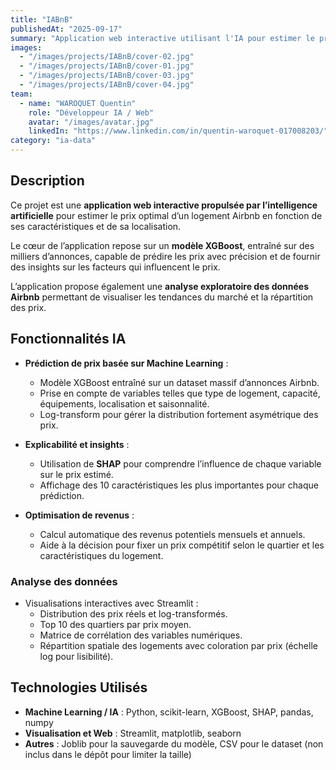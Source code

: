 ```yaml
---
title: "IABnB"
publishedAt: "2025-09-17"
summary: "Application web interactive utilisant l'IA pour estimer le prix optimal d’un logement Airbnb et analyser le marché."
images:
  - "/images/projects/IABnB/cover-02.jpg"
  - "/images/projects/IABnB/cover-01.jpg"
  - "/images/projects/IABnB/cover-03.jpg"
  - "/images/projects/IABnB/cover-04.jpg"
team:
  - name: "WAROQUET Quentin"
    role: "Développeur IA / Web"
    avatar: "/images/avatar.jpg"
    linkedIn: "https://www.linkedin.com/in/quentin-waroquet-017008203/"
category: "ia-data"
---
```


## Description

Ce projet est une **application web interactive propulsée par l’intelligence artificielle** pour estimer le prix optimal d’un logement Airbnb en fonction de ses caractéristiques et de sa localisation.

Le cœur de l’application repose sur un **modèle XGBoost**, entraîné sur des milliers d’annonces, capable de prédire les prix avec précision et de fournir des insights sur les facteurs qui influencent le prix.

L’application propose également une **analyse exploratoire des données Airbnb** permettant de visualiser les tendances du marché et la répartition des prix.

## Fonctionnalités IA

- **Prédiction de prix basée sur Machine Learning** :
  - Modèle XGBoost entraîné sur un dataset massif d’annonces Airbnb.
  - Prise en compte de variables telles que type de logement, capacité, équipements, localisation et saisonnalité.
  - Log-transform pour gérer la distribution fortement asymétrique des prix.

- **Explicabilité et insights** :
  - Utilisation de **SHAP** pour comprendre l’influence de chaque variable sur le prix estimé.
  - Affichage des 10 caractéristiques les plus importantes pour chaque prédiction.

- **Optimisation de revenus** :
  - Calcul automatique des revenus potentiels mensuels et annuels.
  - Aide à la décision pour fixer un prix compétitif selon le quartier et les caractéristiques du logement.

### Analyse des données

- Visualisations interactives avec Streamlit :
  - Distribution des prix réels et log-transformés.
  - Top 10 des quartiers par prix moyen.
  - Matrice de corrélation des variables numériques.
  - Répartition spatiale des logements avec coloration par prix (échelle log pour lisibilité).

## Technologies Utilisés

- **Machine Learning / IA** : Python, scikit-learn, XGBoost, SHAP, pandas, numpy
- **Visualisation et Web** : Streamlit, matplotlib, seaborn
- **Autres** : Joblib pour la sauvegarde du modèle, CSV pour le dataset (non inclus dans le dépôt pour limiter la taille)
